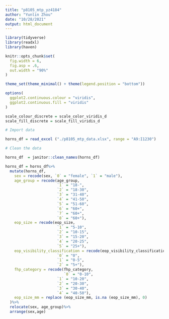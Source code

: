 ```yaml
---
title: "p8105_mtp_yz4184"
author: "Yunlin Zhou"
date: "10/28/2021"
output: html_document
---
```

```r
library(tidyverse)
library(readxl)
library(haven)

knitr::opts_chunk$set(
  fig.width = 6,
  fig.asp = .6,
  out.width = "90%"
)

theme_set(theme_minimal() + theme(legend.position = "bottom"))

options(
  ggplot2.continuous.colour = "viridis",
  ggplot2.continuous.fill = "viridis"
)

scale_colour_discrete = scale_color_viridis_d
scale_fill_discrete = scale_fill_viridis_d
```


```r
# Import data

horns_df = read_excel ("./p8105_mtp_data.xlsx", range = "A9:I1230")

# Clean the data

horns_df  = janitor::clean_names(horns_df)

horns_df = horns_df%>%
  mutate(horns_df,
    sex = recode(sex, `0` = "female", `1` = "male"),
    age_group = recode(age_group, 
                       `1` = "18-",
                       `2` = "18-30",
                       `3` = "31-40",
                       `4` = "41-50",
                       `5` = "51-60",
                       `6` = "60+",
                       `7` = "60+",
                       `8` = "60+"),
    eop_size = recode(eop_size, 
                       `1` = "5-10",
                       `2` = "10-15",
                       `3` = "15-20",
                       `4` = "20-25",
                       `5` = "25+"),
    eop_visibility_classification = recode(eop_visibility_classification, 
                       `0` = "0",
                       `1` = "0-5",
                       `2` = "5+"),
    fhp_category = recode(fhp_category,
                          `0` = "0-10",
                       `1` = "10-20",
                       `2` = "20-30",
                       `3` = "30-40",
                       `4` = "40-50"),
    eop_size_mm = replace (eop_size_mm, is.na (eop_size_mm), 0)
  )%>%
  relocate(sex, age_group)%>%
  arrange(sex,age)


  

  
```

